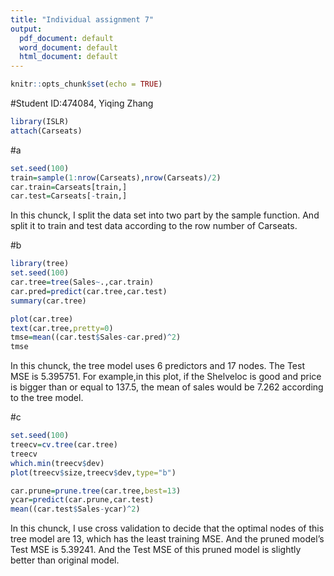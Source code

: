 ```yaml
---
title: "Individual assignment 7"
output:
  pdf_document: default
  word_document: default
  html_document: default
---
```


```r
knitr::opts_chunk$set(echo = TRUE)
```
#Student ID:474084, Yiqing Zhang
```r
library(ISLR)
attach(Carseats)
```

#a
```r
set.seed(100)
train=sample(1:nrow(Carseats),nrow(Carseats)/2)
car.train=Carseats[train,]
car.test=Carseats[-train,]
```
In this chunck, I split the data set into two part by the sample function. And split it to train and test data according to the row number of Carseats.


#b
```r
library(tree)
set.seed(100)
car.tree=tree(Sales~.,car.train)
car.pred=predict(car.tree,car.test)
summary(car.tree)

plot(car.tree)
text(car.tree,pretty=0)
tmse=mean((car.test$Sales-car.pred)^2)
tmse
```
In this chunck, the tree model uses 6 predictors and 17 nodes. The Test MSE is 5.395751. For example,in this plot, if the Shelveloc is good and price is bigger than or equal to 137.5, the mean of sales would be 7.262 according to the tree model.


#c
```r
set.seed(100)
treecv=cv.tree(car.tree)
treecv
which.min(treecv$dev)
plot(treecv$size,treecv$dev,type="b")

car.prune=prune.tree(car.tree,best=13)
ycar=predict(car.prune,car.test)
mean((car.test$Sales-ycar)^2)

```
In this chunck, I use cross validation to decide that the optimal nodes of this tree model are 13, which has the least training MSE. And the pruned model's Test MSE is 5.39241. And the Test MSE of this pruned model is slightly better than original model.
